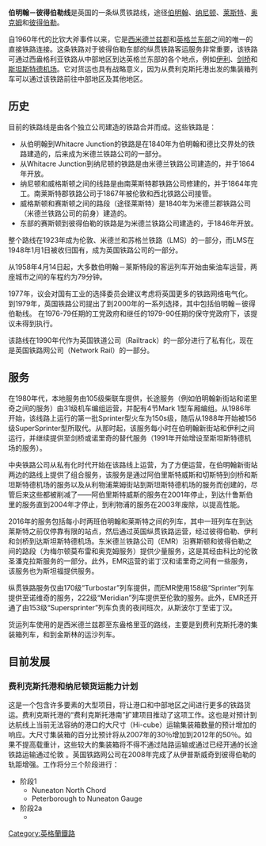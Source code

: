 {{Multiple issues|
{{Unreferenced|time=2021-04-06T02:28:53+00:00}}
{{Rough translation|time=2021-04-16T20:13:17+00:00}}
}}
'''伯明翰－彼得伯勒线'''是英国的一条纵贯铁路线，途径[[伯明翰|伯明翰]]、[[纳尼顿|纳尼顿]]、[[莱斯特|莱斯特]]、[[奥克姆|奥克姆]]和[[彼得伯勒|彼得伯勒]]。

自1960年代的比钦大斧事件以来，它是[[西米德兰兹郡|西米德兰兹郡]]和[[英格兰东部|英格兰东部]]之间的唯一的直接铁路连接。这条铁路对于彼得伯勒东部的纵贯铁路客运服务非常重要，该铁路可通过西盎格利亚铁路从中部地区到达英格兰东部的各个地点，例如[[伊利|伊利]]、[[剑桥|剑桥]]和[[斯坦斯特德机场|斯坦斯特德机场]]。它对货运也具有战略意义，因为从费利克斯托港出发的集装箱列车可以通过该铁路前往中部地区及其他地区。

== 历史 ==
目前的铁路线是由各个独立公司建造的铁路合并而成。这些铁路是：

* 从伯明翰到Whitacre Junction的铁路是在1840年为伯明翰和德比交界处的铁路建造的，后来成为米德兰铁路公司的一部分。
* 从Whitacre Junction到纳尼顿的铁路是由米德兰铁路公司建造的，并于1864年开放。
* 纳尼顿和威格斯顿之间的线路是由南莱斯特郡铁路公司修建的，并于1864年完工。南莱斯特郡铁路公司于1867年被伦敦和西北铁路公司接管。
* 威格斯顿和赛斯顿之间的路段（途径莱斯特）是1840年为米德兰郡铁路公司（米德兰铁路公司的前身）建造的。
* 东部的赛斯顿到彼得伯勒的铁路是为米德兰铁路公司建造的，于1846年开放。

整个路线在1923年成为伦敦、米德兰和苏格兰铁路（LMS）的一部分，而LMS在1948年1月1日被收归国有，成为英国铁路公司的一部分。

从1958年4月14日起，大多数伯明翰－莱斯特段的客运列车开始由柴油车运营，两座城市之间的车程约为79分钟。

1977年，议会对国有工业的选择委员会建议考虑将英国更多的铁路网络电气化。到1979年，英国铁路公司提出了到2000年的一系列选择，其中包括伯明翰－彼得伯勒线。 在1976-79任期的工党政府和继任的1979-90任期的保守党政府下，该提议未得到执行。

该路线在1990年代作为英国铁道公司（Railtrack）的一部分进行了私有化，现在是英国铁路网公司（Network Rail）的一部分。

{{Routemap
|title = 伯明翰－彼得伯勒线
|title-bg = #be2d2c
|navbar = 伯明翰－彼得伯勒线
|navbar pos = 2
|collapsible = yes
|collapse = {{{collapse|}}}
|map =
CONT1+f~~ ~~ ~~{{BSto|[[西海岸主线|西海岸主线]]|([[拉格比–伯明翰–斯塔福德线|拉格比–伯明翰–斯塔福德线]])|it=all}}
CONTgq\ABZg+r\~~ ~~ ~~{{BSsplit|[[横贯国家路线|横贯国家路线]]|and [[跨城线|跨城线]]|4=i}}
BHF~~[[Birmingham_New_Street_railway_station|伯明翰新街站]] {{rint|birmingham}}
\eABZg+l\exKHSTeq~~[[Birmingham_Curzon_Street_railway_station_(1838–1966)|Curzon Street]]
\ABZgl!~ABZg2\CONTfq!~STRc3~~ ~~ ~~''[[Cross-City_Line|Cross-City Line]]''
\kABZg3!~STRc12!~lhSTRc2a\STR3+4
CONTgq\kABZq12!~hSTRc2\STR+k34!~MSTRr+1!~MSTR3+1!~hABZ1+3r\STRc4!~lhSTRc4a\~~ ~~ ~~''[[Camp_Hill_Line|Camp Hill Line]]''
hCONT1\kABZg+4!~hSTRc4\~~ ~~ ~~{{BSto|[[西海岸主线|西海岸主线]]|([[拉格比–伯明翰–斯塔福德线|拉格比–伯明翰–斯塔福德线]])|it=all}}
\ABZg+l\KDSTeq~~{{BSto|Birmingham [[Freightliner_Group|Freightliner]] Terminal|(site of {{rws|Lawley Street}} station)|it=off}}
eHST~~{{rws|Saltley}}
ekABZg3
CONTgq\ekABZq1\KRZu+xk4\CONTfq\~~ ~~ ~~''{{rws|Aston}}–{{rws|Stechford}} line''
eHST~~{{rws|Bromford Bridge}}
eHST~~{{rws|Castle Bromwich}}
\ABZgl+l\CONTfq~~ ~~ ~~''[[Sutton_Park_line|Sutton Park line]]''
HST~~{{rws|Water Orton}}
\ABZgl\CONTfq~~ ~~ ~~''[[Cross_Country_Route|Cross Country Route]]''
HST~~{{rws|Coleshill Parkway}}
\ABZg+l\KBSTeq~~ ~~ ~~Hams Hall Freight Terminal
exCONTgq\eABZg+r\~~ ~~ ~~''[[Stonebridge_Railway|Stonebridge Railway]]''
eHST~~{{rws|Whitacre Junction}}
\ABZgl\CONTfq~~ ~~ ~~''Freight line to [[Kingsbury_Junction|Kingsbury Junction]]''
eHST~~{{rws|Shustoke}}
\ABZgl\KBSTeq~~ ~~ ~~[[Daw_Mill_Colliery|Daw Mill Colliery]]
eHST~~{{rws|Arley and Fillongley}}
exKHSTaq\eABZgr\~~{{BSsplit|Arley Colliery Sidings|workmen's platform}}
\eABZg+l\exCONTfq~~ ~~ ~~''[[Stockingford_Colliery_branch_line|Stockingford Colliery branch line]]''
eHST~~{{rws|Stockingford}}
eHST~~{{rws|Nuneaton Abbey Street}}
\eKRWgl\exLKRW+r~~ ~~ ~~''[[Ashby_and_Nuneaton_Joint_Railway|Ashby and Nuneaton Joint Railway]]''
\d\vSHI2gl-\dSTRc2\d-CONT3~~ ~~ ~~{{BSto|[[West_Coast_Main_Line|West Coast Main Line]]|([[Trent_Valley_line|Trent Valley line]])|it=all}}
\d\dSTR!~dSTR+l-\STR3+1!~dSTR3!~ldMKRZu-!~STRr+1-\dSTRc4~~ ~~ ~~Nuneaton North Chord
dSHI2+l\dKRZ3+1o-\dSTRc4
vBHF\d~~{{rws|Nuneaton}}
CONTgq\c!~STRr\vÜSTxl\cd\~~ ~~ ~~''[[Coventry_to_Nuneaton_line|Coventry to Nuneaton line]]''
dSTRc2\vSTR3-!~v-STR3!~v-STR\~~ ~~ ~~{{BSto|[[West_Coast_Main_Line|West Coast Main Line]]|([[Trent_Valley_line|Trent Valley line]])|it=all}}
c\dCONT1-\cSTRc4\eKRWg+l\exLKRWr~~ ~~ ~~''[[Ashby_and_Nuneaton_Joint_Railway|Ashby and Nuneaton Joint Railway]]''
HST~~{{rws|Hinckley}}
eHST~~{{rws|Elmesthorpe}}
eHST~~{{rws|Croft|Leicester}}
\ABZg+l\KBSTeq~~ ~~ ~~Croft Quarry
HST~~{{rws|Narborough}}
exCONTgq\eKRZu\exCONTfq~~ ~~ ~~''[[Great_Central_Main_Line|Great Central Main Line]]''
eHST~~{{rws|Blaby}}
eHST~~{{rws|Wigston Glen Parva}}
STRc2\ABZg3\
xSPL+1\HST!~STRc4\~~{{rws|South Wigston}}
exCONTgq\edKRZ\exdABZql\eABZg+r\\~~ ~~ ~~''[[Midland_Counties_Railway|Midland Counties Railway]]''
cd!~CONTgq\ABZqr\cSTRq\ABZg+r\\~~ ~~ ~~''[[Midland_Main_Line|Midland Main Line]]''
\ABZgl+xl\CONTfq~~ ~~ ~~''[[Leicester_and_Swannington_Railway|Leicester and Swannington Railway]]''
eBHF(L)f~~{{BSto|{{rws|Welford Road}}|no platforms on southbound line|it=off}}
BHF~~{{rws|Leicester}}
d\eHST!~exSTRc2\exd-CONT3~~{{rws|Humberstone Road}}
exSTRc2\eKRZ3+1o\exSTRc4~~ ~~ ~~''[[Great_Northern_Railway_(Great_Britain)|Great Northern Railway]]''
exABZ3+1l!~exlCONTf3\eABZgr!~exSTRc4\~~ ~~ ~~Humberstone Road Junction
HST~~{{rws|Syston}}
\ABZgl+l\CONTfq~~ ~~ ~~''[[Midland_Main_Line|Midland Main Line]]''
eDST~~[[ROF_Queniborough|ROF Queniborough]]
eHST~~{{rws|Rearsby}}
eHST~~{{rws|Brooksby}}
eHST~~{{rws|Frisby}}
exd-CONT2\eHST!~exSTRc3\d~~{{rws|Asfordby}}
\exSTRc1\eKRZ2+4u\STRc2!~exSTRc3\CONT3~~ ~~ ~~''[[Old_Dalby_Test_Track|Old Dalby Test Track]]''
\\STR!~STRc2!~exSTRc1\xKRXo\exSTRc3!~STRc4
\\e3ABZg+1!~ABZg+1\ex3STRq-!~STRc4!~exSTRc1\ex3STR+4!~exSTR+4~~ ~~ ~~{{BSsplit|Great Northern and London &|North Western Joint Railway|Great Northern and London and North Western Joint Railway|i}}
\\HST\\exlCONTf@G~~{{rws|Melton Mowbray}}
eHST~~{{rws|Saxby}}
\eABZgl\exCONTfq~~ ~~ ~~{{BSsplit|Midland and Great|Northern Joint Railway|Midland and Great Northern Joint Railway|i}}
eHST~~{{rws|Whissendine}}
\eKRWgl\exKRW+r
\eHST\ENDExa~~{{rws|Ashwell}}
\\STR\KHSTe\lDAMPF~~[[Rutland_Railway_Museum|Rutland Railway Museum]]
HST~~{{rws|Oakham}}
eHST~~{{rws|Manton}}
CONTgq\ABZgr\~~ ~~ ~~''[[Oakham–Kettering_line|Oakham–Kettering line]]''
exCONTgq\eABZg+r\~~ ~~ ~~''{{rws|Seaton|Rutland}} branch''
eHST~~{{rws|Luffenham}}
eHST~~{{rws|Ketton and Collyweston}}
\ABZg+l\KBSTeq~~ ~~ ~~[[Ketton_Cement_Works|Ketton Cement Works]]
HST~~{{rws|Stamford}}
\STR\exKHSTa~~{{rws|Stamford East}}
\eSHI2gl\exBS2r
\STR~L\exABZgl!~STR~R\exCONTfq~~ ~~ ~~''{{rws|Essendine}} branch''
exCONTgq\STR!~lMKRZu!~exSTRr+1h\exBS2c4~~ ~~ ~~''{{rws|Wansford}} branch''
eHST~~{{rws|Uffington and Barnack}}
eHST~~{{rws|Bainton Gate}}
\ABZg+l\CONTfq~~ ~~ ~~''[[East_Coast_Main_Line|East Coast Main Line]]''
eHST~~{{rws|Helpston}}
\ABZg+l\CONTfq~~ ~~ ~~''[[Peterborough–Lincoln_line|Peterborough–Lincoln line]]''
eHST~~{{rws|Walton|Cambridgeshire}}
eHST~~{{rws|Peterborough Crescent}}
BHF~~{{rws|Peterborough}}
STRc2\ABZg3\~~ ~~ ~~{{rmri|UL}} ''[[Northampton_and_Peterborough_Railway|Northampton–Peterborough line]]''
exSTR2+4!~STR2+1!~exlCONTf4!~ÜWu2\STR3!~STRc4\~~ ~~ ~~''[[Ely–Peterborough_line|Peterborough-Ely line]]'' {{rmri|LR}}
STR3+1!~lCONTf3\CONT4!~ÜWu4\~~ ~~ ~~{{rmri|LL}} ''[[East_Coast_Main_Line|East Coast Main Line]]''
|}}<noinclude>
{{UK-railway-routemap|Birmingham–Peterborough line}}

== 服务 ==
在1980年代，本地服务由105级柴联车提供，长途服务（例如伯明翰新街站和诺里奇之间的服务）由31级机车编组运营，并配有4节Mark 1型车厢编组。从1986年开始，该线路上运行的第一批Sprinter型火车为150s级，随后从1988年开始被156级SuperSprinter型所取代。从那时起，该服务每小时在伯明翰新街站和伊利之间运行，并继续提供至剑桥或诺里奇的替代服务（1991年开始增设至斯坦斯特德机场的服务）。

中央铁路公司从私有化时代开始在该路线上运营，为了方便运营，在伯明翰新街站两边的路线上提供了组合服务，该服务是通过阿伯里斯特威斯和切斯特到剑桥和斯坦斯特德机场的服务以及从利物浦莱姆街站到斯坦斯特德机场的服务而创建的，尽管后来这些都被削减了——阿伯里斯特威斯的服务在2001年停止，到达什鲁斯伯里的服务直到2004年才停止，到利物浦的服务在2003年废除，以提高性能。

2016年的服务包括每小时两班伯明翰和莱斯特之间的列车，其中一班列车在到达莱斯特之前仅停靠有限的站点，然后通过英国纵贯铁路运营，经过彼得伯勒、伊利和剑桥到达斯坦斯特德机场。东米德兰铁路公司（EMR）沿赛斯顿和彼得伯勒之间的路段（为梅尔顿莫布雷和奥克姆服务）提供少量服务，这是其经由科比的伦敦圣潘克拉斯服务的一部分。此外，EMR运营的诺丁汉和诺里奇之间有一些服务，该服务也为斯坦福提供服务。

纵贯铁路服务仅由170级“Turbostar”列车提供，而EMR使用158级“Sprinter”列车提供至诺维奇的服务，222级“Meridian”列车提供至伦敦的服务。此外，EMR还开通了由153级“Supersprinter”列车负责的夜间班次，从斯波尔丁至诺丁汉。

货运列车使用的是西米德兰兹郡至东盎格里亚的路线，主要是到费利克斯托港的集装箱列车，和到金斯林的运沙列车。

== 目前发展 ==

=== 费利克斯托港和纳尼顿货运能力计划 ===
这是一个包含许多要素的大型项目，将让港口和中部地区之间进行更多的铁路货运。费利克斯托港的“费利克斯托港南”扩建项目推动了这项工作。这也是对预计到达航线上当前无法容纳的港口的大尺寸（Hi-cube）运输集装箱数量的预计增加的响应。大尺寸集装箱的百分比预计将从2007年的30％增加到2012年的50％。如果不提高载重计，这些较大的集装箱将不得不通过陆路运输或通过已经开通的长途铁路运输通过伦敦 。英国铁路网公司在2008年完成了从伊普斯威奇到彼得伯勒的轨距增强。工作将分三个阶段进行：

* 阶段1
** Nuneaton North Chord
** Peterborough to Nuneaton Gauge
* 阶段2a
**

[[Category:英格蘭鐵路|Category:英格蘭鐵路]]